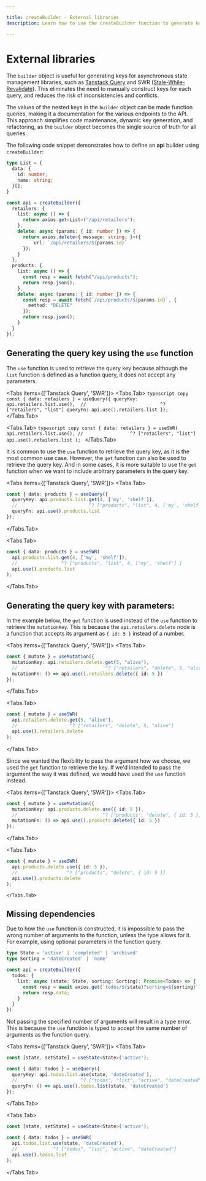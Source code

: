 ```yaml
---

title: createBuilder - External libraries
description: Learn how to use the createBuilder function to generate keys for asynchronous state management libraries.

---
```


# External libraries

The `builder` object is useful for generating keys for asynchronous state management libraries, such as [Tanstack Query](https://tanstack.com/query/latest) and SWR ([Stale-While-Revalidate](https://swr.vercel.app/)). This eliminates the need to manually construct keys for each query, and reduces the risk of inconsistencies and conflicts.

The values of the nested keys in the `builder` object can be made function queries, making it a documentation for the various endpoints to the API. This approach simplifies code maintenance, dynamic key generation, and refactoring, as the `builder` object becomes the single source of truth for all queries.

The following code snippet demonstrates how to define an **api** builder using `createBuilder`:

```typescript copy
type List = {
  data: {
    id: number;
    name: string;
  }[];
}

const api = createBuilder({
  retailers: {
    list: async () => {
      return axios.get<List>("/api/retailers");
    },
    delete: async (params: { id: number }) => {
      return axios.delete<{ message: string; }>({
          url: `/api/retailers/${params.id}`
      });
    }
  },
  products: {
    list: async () => {
      const resp = await fetch("/api/products");
      return resp.json();
    },
    delete: async (params: { id: number }) => {
      const resp = await fetch(`/api/products/${params.id}`, {
        method: "DELETE"
      });
      return resp.json();
    }
  }
});
```

## Generating the query key using the `use` function

The `use` function is used to retrieve the query key because although the `list` function is defined as a function query, it does not accept any parameters.

<Tabs items={['Tanstack Query', 'SWR']}>
  <Tabs.Tab>
    ```typescript copy
    const { data: retailers } = useQuery({
      queryKey: api.retailers.list.use(), 
      //                           ^? ["retailers", "list"]
      queryFn: api.use().retailers.list
    });
    ```
  </Tabs.Tab>

  <Tabs.Tab>
    ```typescript copy
    const { data: retailers } = useSWR(
      api.retailers.list.use(),
      //                 ^? ["retailers", "list"]
      api.use().retailers.list
    );
    ```
  </Tabs.Tab>
</Tabs>


It is common to use the `use` function to retrieve the query key, as it is the most common use case. However, the `get` function can also be used to retrieve the query key. And in some cases, it is more suitable to use the `get` function when we want to include arbitrary parameters in the query key.

<Tabs items={['Tanstack Query', 'SWR']}>
  <Tabs.Tab>
  ```typescript copy
  const { data: products } = useQuery({
    queryKey: api.products.list.get(4, ['my', 'shelf']), 
    //                          ^? ["products", "list", 4, ['my', 'shelf'] ]
    queryFn: api.use().products.list
  });
  ```
  </Tabs.Tab>

  <Tabs.Tab>
  ```typescript copy
  const { data: products } = useSWR(
    api.products.list.get(4, ['my', 'shelf']), 
    //                ^? ["products", "list", 4, ['my', 'shelf'] ]
    api.use().products.list
  );
  ```
  </Tabs.Tab>
</Tabs>

## Generating the query key with parameters:

In the example below, the `get` function is used instead of the `use` function to retrieve the `mutationKey`. This is because the `api.retailers.delete` node is a function that accepts its argument as `{ id: 5 }` instead of a number. 

<Tabs items={['Tanstack Query', 'SWR']}>
  <Tabs.Tab>
  ```typescript copy
  const { mutate } = useMutation({
    mutationKey: api.retailers.delete.get(5, "alive"), 
    //                                ^? ["retailers", "delete", 5, "alive"]
    mutationFn: () => api.use().retailers.delete({ id: 5 })
  });
  ```
  </Tabs.Tab>

  <Tabs.Tab>
  ```typescript copy
  const { mutate } = useSWR(
    api.retailers.delete.get(5, "alive"), 
    //                   ^? ["retailers", "delete", 5, "alive"]
    api.use().retailers.delete
  );
  ```
  </Tabs.Tab>
</Tabs>

Since we wanted the flexibility to pass the argument how we choose, we used the `get` function to retrieve the key. If we'd intended to pass the argument the way it was defined, we would have used the `use` function instead.

<Tabs items={['Tanstack Query', 'SWR']}>
  <Tabs.Tab>
  ```typescript copy
  const { mutate } = useMutation({
    mutationKey: api.products.delete.use({ id: 5 }), 
    //                               ^? ["products", "delete", { id: 5 }]
    mutationFn: () => api.use().products.delete({ id: 5 })
  });
  ```
  </Tabs.Tab>

  <Tabs.Tab>
  ```typescript copy
  const { mutate } = useSWR(
    api.products.delete.use({ id: 5 }), 
    //                  ^? ["products", "delete", { id: 5 }]
    api.use().products.delete
  );
  ```
    </Tabs.Tab>
</Tabs>

## Missing dependencies

Due to how the `use` function is constructed, it is impossible to pass the wrong number of arguments to the function, unless the type allows for it. For example, using optional parameters in the function query.

```typescript copy
type State = 'active' | 'completed' | 'archived'
type Sorting = 'dateCreated' | 'name'

const api = createBuilder({
  todos: {
    list: async (state: State, sorting: Sorting): Promise<Todos> => {
      const resp = await axios.get(`todos/${state}?sorting=${sorting}`);
      return resp.data;
    }
  }
})
```

Not passing the specified number of arguments will result in a type error. This is because the `use` function is typed to accept the same number of arguments as the function query.

<Tabs items={['Tanstack Query', 'SWR']}>
  <Tabs.Tab>
  ```typescript copy
  const [state, setState] = useState<State>('active');

  const { data: todos } = useQuery({
    queryKey: api.todos.list.use(state, 'dateCreated'), 
    //                       ^? ["todos", "list", "active", "dateCreated"]
    queryFn: () => api.use().todos.list(state, 'dateCreated')
  });
  ```
  </Tabs.Tab>

  <Tabs.Tab>
  ```typescript copy
  const [state, setState] = useState<State>('active');

  const { data: todos } = useSWR(
    api.todos.list.use(state, 'dateCreated'), 
    //             ^? ["todos", "list", "active", "dateCreated"]
    api.use().todos.list
  );
  ```
  </Tabs.Tab>
</Tabs>

